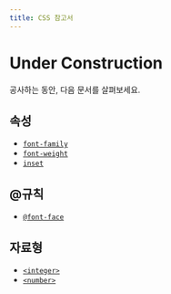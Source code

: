 ```yaml
---
title: CSS 참고서
---
```


# Under Construction

공사하는 동안, 다음 문서를 살펴보세요.

## 속성

- [`font-family`](./font-family)
- [`font-weight`](./font-weight)
- [`inset`](./inset)

## @규칙

- [`@font-face`](./@font-face)

## 자료형

- [`<integer>`](./integer)
- [`<number>`](./number)
